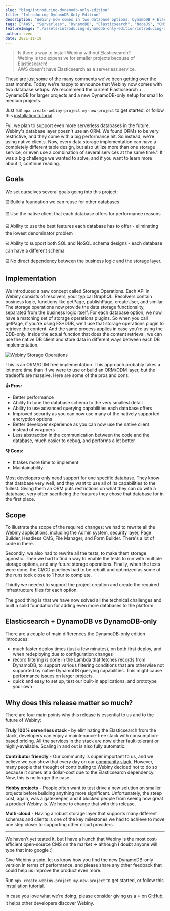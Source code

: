 ```yaml
---
slug: "blog/introducing-dynamodb-only-edition"
title: "Introducing DynamoDB Only Edition"
description: "Webiny now comes in two database options, DynamoDB + Elasticsearch, and a DynamoDB-only option."
tags: ["AWS", "Serverless", "DynamoDB", "Elasticsearch", "NodeJS", "CMS"]
featureImage: "./assets/introducing-dynamodb-only-edition/introducing-dynamodb-only-edition-cover.png"
author: sven
date: 2021-11-19
---
```



> Is there a way to install Webiny without Elasticsearch?  
Webiny is too expensive for smaller projects because of Elasticsearch!  
AWS doesn't have Elasticsearch as a serverless service. 

These are just some of the many comments we've been getting over the past months. Today we're happy to announce that Webiny now comes with two database setups. We recommend the current Elasticsearch + DynamoDB for larger projects and a new DynamoDB-only setup for small to medium projects.

Just run `npx create-webiny-project my-new-project` to get started, or follow this [installation tutorial](/docs/tutorials/install-webiny).

Fyi, we plan to support even more serverless databases in the future. Webiny's database layer doesn't use an ORM. We found ORMs to be very restrictive, and they come with a big performance hit. So instead, we're using native clients. Now, every data storage implementation can have a completely different table design, but also utilize more than one storage service, or even use a combination of several services at the same time.". It was a big challenge we wanted to solve, and if you want to learn more about it, continue reading.

## Goals

We set ourselves several goals going into this project:

☑️ Build a foundation we can reuse for other databases

☑️ Use the native client that each database offers for performance reasons

☑️ Ability to use the best features each database has to offer - eliminating the lowest denominator problem

☑️ Ability to support both SQL and NoSQL schema designs - each database can have a different schema

☑️ No direct dependency between the business logic and the storage layer.

## Implementation

We introduced a new concept called Storage Operations. Each API in Webiny consists of resolvers, your typical GraphQL. Resolvers contain business logic, functions like getPage, publishPage, createUser, and similar. The storage operations now provide the data storage functionality, separated from the business logic itself. For each database option, we now have a matching set of storage operations plugins. So when you call getPage, if you're using ES+DDB, we'll use that storage operations plugin to retrieve the content. And the same process applies in case you're using the DDB-only. Inside the actual function that does the content retrieval, we can use the native DB client and store data in different ways between each DB implementation.

![Webiny Storage Operations](./assets/introducing-dynamodb-only-edition/Webiny-storage-operations.jpg)

This is an ORM/ODM free implementation. This approach probably takes a lot more time than if we were to use or build an ORM/ODM layer, but the tradeoffs are massive. Here are some of the pros and cons:

**👍 Pros:**

- Better performance
- Ability to tune the database schema to the very smallest detail
- Ability to use advanced querying capabilities each database offers
- Improved security as you can now use many of the natively supported encryption options
- Better developer experience as you can now use the native client instead of wrappers
- Less abstraction in the communication between the code and the database, much easier to debug, and performs a lot better

**👎 Cons:**

- It takes more time to implement
- Maintainability

Most developers only need support for one specific database. They know that database very well, and they want to use all of its capabilities to the fullest. Giving them an ORM puts restrictions on what they can do with a database, very often sacrificing the features they chose that database for in the first place.

## Scope

To illustrate the scope of the required changes: we had to rewrite all the Webiny applications, including the Admin system, security layer, Page Builder, Headless CMS, File Manager, and Form Builder. There's a lot of code in there.

Secondly, we also had to rewrite all the tests, to make them storage agnostic. Then we had to find a way to enable the tests to run with multiple storage options, and any future storage operations. Finally, when the tests were done, the CI/CD pipelines had to be rebuilt and optimized as some of the runs took close to 1 hour to complete.

Thirdly we needed to support the project creation and create the required infrastructure files for each option.

The good thing is that we have now solved all the technical challenges and built a solid foundation for adding even more databases to the platform.

## Elasticsearch + DynamoDB vs DynamoDB-only

There are a couple of main differences the DynamoDB-only edition introduces:

- much faster deploy times (just a few minutes), on both first deploy, and when redeploying due to configuration changes
- record filtering is done in the Lambda that fetches records from DynamoDB, to support various filtering conditions that are otherwise not supported by native DynamoDB querying capabilities. This might cause performance issues on larger projects.
- quick and easy to set up, test our built-in applications, and prototype your own

## Why does this release matter so much?

There are four main points why this release is essential to us and to the future of Webiny:

**Truly 100% serverless stack** - by eliminating the Elasticsearch from the stack, developers can enjoy a maintenance-free stack with consumption-based pricing. All the services in the stack are now either fault-tolerant or highly-available. Scaling in and out is also fully automatic. 

**Contributor friendly** - Our community is super important to us, and we believe we can show that every day on our [community slack](/slack). However, many people that thought of contributing to Webiny decided not to do so because it comes at a dollar-cost due to the Elasticsearch dependency. Now, this is no longer the case.

**Hobby projects** - People often want to test drive a new solution on smaller projects before building anything more significant. Unfortunately, the steep cost, again, was a gatekeeper, and it blocked people from seeing how great a product Webiny is. We hope to change that with this release.

**Multi-cloud** - Having a robust storage layer that supports many different schemas and clients is one of the key milestones we had to achieve to move one step closer to supporting other cloud providers.

---

We haven't yet tested it, but I have a hunch that Webiny is the most cost-efficient open-source CMS on the market → although I doubt anyone will type that into google :) 

Give Webiny a spin, let us know how you find the new DynamoDB-only version in terms of performance, and please share any other feedback that could help us improve the product even more.

Run `npx create-webiny-project my-new-project`  to get started, or follow this [installation tutorial](/docs/tutorials/install-webiny).

In case you love what we're doing, please consider giving us a ⭐️ on [GitHub](https://github.com/webiny/webiny-js), it helps other developers discover Webiny.